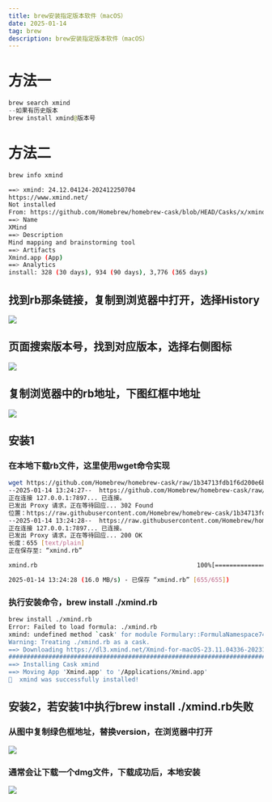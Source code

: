 ```yaml
---
title: brew安装指定版本软件（macOS）
date: 2025-01-14
tag: brew
description: brew安装指定版本软件（macOS）
---
```


# 方法一
```java
brew search xmind
--如果有历史版本
brew install xmind@版本号
```

# 方法二
```bash
brew info xmind

==> xmind: 24.12.04124-202412250704
https://www.xmind.net/
Not installed
From: https://github.com/Homebrew/homebrew-cask/blob/HEAD/Casks/x/xmind.rb
==> Name
XMind
==> Description
Mind mapping and brainstorming tool
==> Artifacts
Xmind.app (App)
==> Analytics
install: 328 (30 days), 934 (90 days), 3,776 (365 days)
```

## 找到rb那条链接，复制到浏览器中打开，选择History
![](https://lsky.lostyouth.cc/i/2025/05/18/6829a690e3863.png)


## 页面搜索版本号，找到对应版本，选择右侧图标
![](https://lsky.lostyouth.cc/i/2025/05/18/6829a693158d4.png)

## 复制浏览器中的rb地址，下图红框中地址
![](https://lsky.lostyouth.cc/i/2025/05/18/6829a6933beff.png)

## 安装1
### 在本地下载rb文件，这里使用wget命令实现
```bash
wget https://github.com/Homebrew/homebrew-cask/raw/1b34713fdb1f6d200e6ba935ddd726bd0a28a001/Casks/x/xmind.rb
--2025-01-14 13:24:27--  https://github.com/Homebrew/homebrew-cask/raw/1b34713fdb1f6d200e6ba935ddd726bd0a28a001/Casks/x/xmind.rb
正在连接 127.0.0.1:7897... 已连接。
已发出 Proxy 请求，正在等待回应... 302 Found
位置：https://raw.githubusercontent.com/Homebrew/homebrew-cask/1b34713fdb1f6d200e6ba935ddd726bd0a28a001/Casks/x/xmind.rb [跟随至新的 URL]
--2025-01-14 13:24:28--  https://raw.githubusercontent.com/Homebrew/homebrew-cask/1b34713fdb1f6d200e6ba935ddd726bd0a28a001/Casks/x/xmind.rb
正在连接 127.0.0.1:7897... 已连接。
已发出 Proxy 请求，正在等待回应... 200 OK
长度：655 [text/plain]
正在保存至: “xmind.rb”

xmind.rb                                            100%[==================================================================================================================>]     655  --.-KB/s  用时 0s      

2025-01-14 13:24:28 (16.0 MB/s) - 已保存 “xmind.rb” [655/655])
```

### 执行安装命令，brew install ./xmind.rb
```bash
brew install ./xmind.rb                                                                                     
Error: Failed to load formula: ./xmind.rb
xmind: undefined method `cask' for module Formulary::FormulaNamespace74d1b8d2814f188bb54bfa1852dec4c6f42adb9984adef68bbede79a628ee492
Warning: Treating ./xmind.rb as a cask.
==> Downloading https://dl3.xmind.net/Xmind-for-macOS-23.11.04336-202311170144.dmg
######################################################################################################################################################################################################## 100.0%
==> Installing Cask xmind
==> Moving App 'Xmind.app' to '/Applications/Xmind.app'
🍺  xmind was successfully installed!
```

## 安装2，若安装1中执行brew install ./xmind.rb失败
### 从图中复制绿色框地址，替换version，在浏览器中打开
![](https://lsky.lostyouth.cc/i/2025/05/18/6829a693ba5e6.png)

### 通常会让下载一个dmg文件，下载成功后，本地安装
![](https://lsky.lostyouth.cc/i/2025/05/18/6829a6945fc35.png)


